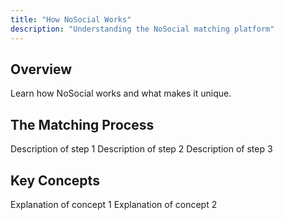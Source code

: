 ```yaml
---
title: "How NoSocial Works"
description: "Understanding the NoSocial matching platform"
---
```


## Overview

Learn how NoSocial works and what makes it unique.

## The Matching Process

<Steps>
  <Step title="Step 1">
    Description of step 1
  </Step>
  <Step title="Step 2">
    Description of step 2
  </Step>
  <Step title="Step 3">
    Description of step 3
  </Step>
</Steps>

## Key Concepts

<AccordionGroup>
  <Accordion title="Concept 1">
    Explanation of concept 1
  </Accordion>
  <Accordion title="Concept 2">
    Explanation of concept 2
  </Accordion>
</AccordionGroup>

